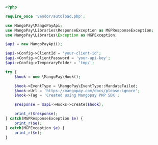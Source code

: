   
```php PHP  

<?php 

require_once 'vendor/autoload.php';

use MangoPay\MangoPayApi;
use MangoPay\Libraries\ResponseException as MGPResponseException;
use MangoPay\Libraries\Exception as MGPException;

$api = new MangoPayApi();

$api->Config->ClientId = 'your-client-id';
$api->Config->ClientPassword = 'your-api-key';
$api->Config->TemporaryFolder = 'tmp/';

try {
    $hook = new \MangoPay\Hook();

    $hook->EventType = \MangoPay\EventType::MandateFailed;
    $hook->Url = 'https://mangopay.com/docs/please-ignore';
    $hook->Tag = 'Created using Mangopay PHP SDK';

    $response = $api->Hooks->Create($hook);

    print_r($response);
} catch(MGPResponseException $e) {
    print_r($e);
} catch(MGPException $e) {
    print_r($e);
}  
```